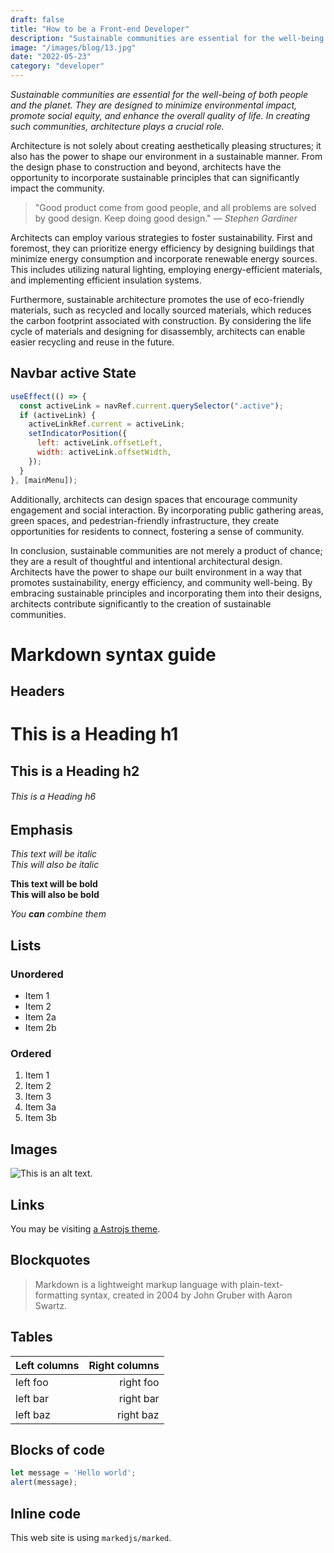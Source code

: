 ```yaml
---
draft: false
title: "How to be a Front-end Developer"
description: "Sustainable communities are essential for the well-being of both people and the planet"
image: "/images/blog/13.jpg"
date: "2022-05-23"
category: "developer"
---
```


*Sustainable communities are essential for the well-being of both people and the planet. They are designed to minimize environmental impact, promote social equity, and enhance the overall quality of life. In creating such communities, architecture plays a crucial role.*


Architecture is not solely about creating aesthetically pleasing structures; it also has the power to shape our environment in a sustainable manner. From the design phase to construction and beyond, architects have the opportunity to incorporate sustainable principles that can significantly impact the community.


> "Good product come from good people, and all problems are solved by good design. Keep doing good design." 
> <cite>— Stephen Gardiner</cite>

Architects can employ various strategies to foster sustainability. First and foremost, they can prioritize energy efficiency by designing buildings that minimize energy consumption and incorporate renewable energy sources. This includes utilizing natural lighting, employing energy-efficient materials, and implementing efficient insulation systems.

Furthermore, sustainable architecture promotes the use of eco-friendly materials, such as recycled and locally sourced materials, which reduces the carbon footprint associated with construction. By considering the life cycle of materials and designing for disassembly, architects can enable easier recycling and reuse in the future.

## Navbar active State

```javascript
useEffect(() => {
  const activeLink = navRef.current.querySelector(".active");
  if (activeLink) {
    activeLinkRef.current = activeLink;
    setIndicatorPosition({
      left: activeLink.offsetLeft,
      width: activeLink.offsetWidth,
    });
  }
}, [mainMenu]);
```

Additionally, architects can design spaces that encourage community engagement and social interaction. By incorporating public gathering areas, green spaces, and pedestrian-friendly infrastructure, they create opportunities for residents to connect, fostering a sense of community.

In conclusion, sustainable communities are not merely a product of chance; they are a result of thoughtful and intentional architectural design. Architects have the power to shape our built environment in a way that promotes sustainability, energy efficiency, and community well-being. By embracing sustainable principles and incorporating them into their designs, architects contribute significantly to the creation of sustainable communities.

# Markdown syntax guide

## Headers

# This is a Heading h1
## This is a Heading h2 
###### This is a Heading h6

## Emphasis

*This text will be italic*  
_This will also be italic_

**This text will be bold**  
__This will also be bold__

_You **can** combine them_

## Lists

### Unordered

* Item 1
* Item 2
* Item 2a
* Item 2b

### Ordered

1. Item 1
1. Item 2
1. Item 3
  1. Item 3a
  1. Item 3b

## Images

![This is an alt text.](/images/blog/05.jpg "This is a sample image.")

## Links

You may be visiting [a Astrojs theme](https://themeforest.net/user/platol).

## Blockquotes

> Markdown is a lightweight markup language with plain-text-formatting syntax, created in 2004 by John Gruber with Aaron Swartz.

## Tables

| Left columns  | Right columns |
| ------------- | -------------:|
| left foo      | right foo     |
| left bar      | right bar     |
| left baz      | right baz     |

## Blocks of code

```javascript
let message = 'Hello world';
alert(message);
```

## Inline code

This web site is using `markedjs/marked`.
